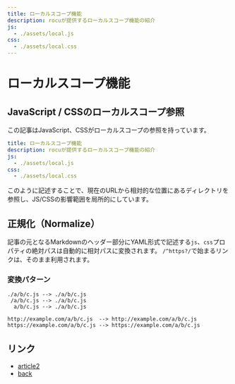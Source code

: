 ```yaml
---
title: ローカルスコープ機能
description: rocuが提供するローカルスコープ機能の紹介
js:
  - ./assets/local.js
css:
  - ./assets/local.css
---
```


# ローカルスコープ機能

## JavaScript / CSSのローカルスコープ参照

この記事はJavaScript、CSSがローカルスコープの参照を持っています。

```yaml
title: ローカルスコープ機能
description: rocuが提供するローカルスコープ機能の紹介
js:
  - ./assets/local.js
css:
  - ./assets/local.css
```

このように記述することで、現在のURLから相対的な位置にあるディレクトリを参照し、JS/CSSの影響範囲を局所的にしています。

## 正規化（Normalize）

記事の元となるMarkdownのヘッダー部分にYAML形式で記述する`js`、`css`プロパティの絶対パスは自動的に相対パスに変換されます。
`/^https?/`で始まるリンクは、そのまま利用されます。

### 変換パターン

```
./a/b/c.js --> ./a/b/c.js
 /a/b/c.js --> ./a/b/c.js
  a/b/c.js --> ./a/b/c.js
```

```
http://example.com/a/b/c.js  --> http://example.com/a/b/c.js
https://example.com/a/b/c.js --> https://example.com/a/b/c.js
```

## リンク

* [article2](../nest/article-2)
* [back](../)
